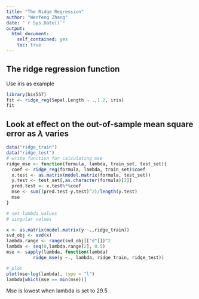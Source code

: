 ```yaml
---
title: "The Ridge Regression"
author: "Wenfeng Zhang"
date: "`r Sys.Date()`"
output:
  html_document:
    self_contained: yes
    toc: true
---
```

<!--
%\VignetteEngine{knitr::rmarkdown}
%\VignetteIndexEntry{The ridge regression vignette}
-->

## The ridge regression function

Use iris as example
```r
library(bis557)
fit <- ridge_reg(Sepal.Length ~ .,1.2, iris)
fit
```

## Look at effect on the out-of-sample mean square error as $\lambda$ varies

```r
data("ridge_train")
data("ridge_test")
# write function for calculating mse
ridge_mse <- function(formula, lambda, train_set, test_set){
  coef <- ridge_reg(formula, lambda, train_set)$coef
  x.test <- as.matrix(model.matrix(formula, test_set))
  y.test <- test_set[,as.character(formula)[2]]
  pred.test <- x.test%*%coef
  mse <- sum((pred.test-y.test)^2)/length(y.test)
  mse
}

# set lambda values
# singular values

x <- as.matrix(model.matrix(y ~.,ridge_train))
svd_obj <- svd(x)
lambda.range <- range(svd_obj[["d"]])^2
lambda <- seq(0,lambda.range[2], 0.5)
mse <- sapply(lambda, function(lambda) 
          ridge_mse(y ~., lambda, ridge_train, ridge_test))

# plot
plot(mse~log(lambda), type = "l")
lambda[which(mse == min(mse))]
```
Mse is lowest when lambda is set to 29.5